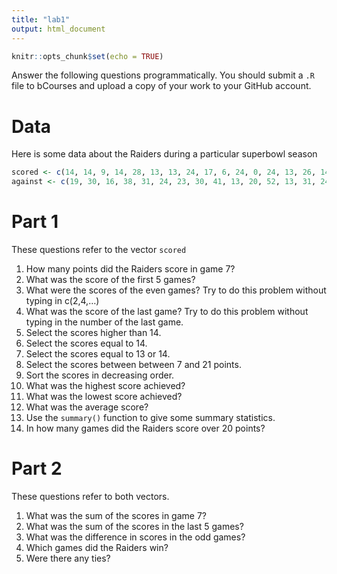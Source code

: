 ---
title: "lab1"
output: html_document
---

```{r setup, include=FALSE}
knitr::opts_chunk$set(echo = TRUE)
```

Answer the following questions programmatically.  You should submit a `.R` file to bCourses and upload a copy of your work to your GitHub account.

# Data
Here is some data about the Raiders during a particular superbowl season

```{r raiders}
scored <- c(14, 14, 9, 14, 28, 13, 13, 24, 17, 6, 24, 0, 24, 13, 26, 14)
against <- c(19, 30, 16, 38, 31, 24, 23, 30, 41, 13, 20, 52, 13, 31, 24, 47)
```

# Part 1
These questions refer to the vector `scored`

1. How many points did the Raiders score in game 7?
2. What was the score of the first 5 games?
3. What were the scores of the even games? Try to do this problem without typing in c(2,4,...)
4. What was the score of the last game? Try to do this problem without typing in the number of the last game.
5. Select the scores higher than 14.
6. Select the scores equal to 14.
7. Select the scores equal to 13 or 14.
8. Select the scores between between 7 and 21 points.
9. Sort the scores in decreasing order.
10. What was the highest score achieved?
11. What was the lowest score achieved?
12. What was the average score?
13. Use the `summary()` function to give some summary statistics.
14. In how many games did the Raiders score over 20 points?

# Part 2
These questions refer to both vectors.

1. What was the sum of the scores in game 7?
2. What was the sum of the scores in the last 5 games?
3. What was the difference in scores in the odd games?
4. Which games did the Raiders win?
5. Were there any ties?